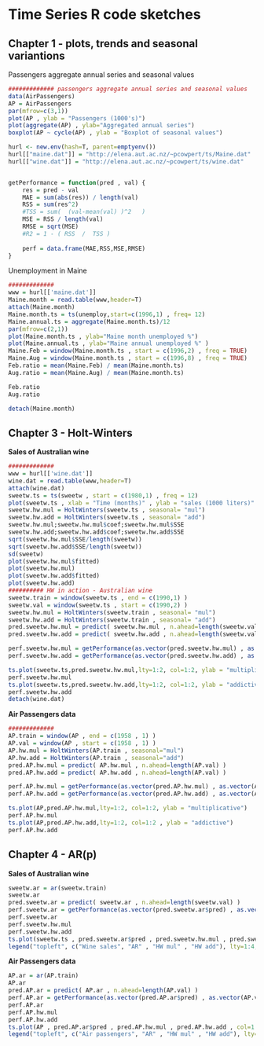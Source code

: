 Time Series R code sketches 
========================================================

Chapter 1  - plots, trends and seasonal variantions 
--------------------------------------------------------

Passengers aggregate annual series and seasonal values
```r
############# passengers aggregate annual series and seasonal values  
data(AirPassengers)
AP = AirPassengers
par(mfrow=c(3,1))
plot(AP , ylab = "Passengers (1000's)")
plot(aggregate(AP) , ylab="Aggregated annual series")
boxplot(AP ~ cycle(AP) , ylab = "Boxplot of seasonal values")
```

```r
hurl <- new.env(hash=T, parent=emptyenv())
hurl[["maine.dat"]] = "http://elena.aut.ac.nz/~pcowpert/ts/Maine.dat"
hurl[["wine.dat"]] = "http://elena.aut.ac.nz/~pcowpert/ts/wine.dat"


getPerformance = function(pred , val) {
    res = pred - val
  	MAE = sum(abs(res)) / length(val) 
  	RSS = sum(res^2)
    #TSS = sum(  (val-mean(val) )^2   ) 
  	MSE = RSS / length(val)
  	RMSE = sqrt(MSE)
  	#R2 = 1 - ( RSS  /  TSS )
  	
  	perf = data.frame(MAE,RSS,MSE,RMSE)
}
```


Unemployment in Maine 
```r
#############  
www = hurl[['maine.dat']]
Maine.month = read.table(www,header=T)
attach(Maine.month)
Maine.month.ts = ts(unemploy,start=c(1996,1) , freq= 12)
Maine.annual.ts = aggregate(Maine.month.ts)/12
par(mfrow=c(2,1))
plot(Maine.month.ts , ylab="Maine month unemployed %")
plot(Maine.annual.ts , ylab="Maine annual unemployed %" )
Maine.Feb = window(Maine.month.ts , start = c(1996,2) , freq = TRUE)
Maine.Aug = window(Maine.month.ts , start = c(1996,8) , freq = TRUE)
Feb.ratio = mean(Maine.Feb) / mean(Maine.month.ts)
Aug.ratio = mean(Maine.Aug) / mean(Maine.month.ts)

Feb.ratio
Aug.ratio

detach(Maine.month)
```

Chapter 3  - Holt-Winters
--------------------------------------------------------

**Sales of Australian wine**
```r
#############  
www = hurl[['wine.dat']]
wine.dat = read.table(www,header=T)
attach(wine.dat)
sweetw.ts = ts(sweetw , start = c(1980,1) , freq = 12)
plot(sweetw.ts , xlab = "Time (months)" , ylab = "sales (1000 liters)" )
sweetw.hw.mul = HoltWinters(sweetw.ts , seasonal= "mul")
sweetw.hw.add = HoltWinters(sweetw.ts , seasonal= "add")
sweetw.hw.mul;sweetw.hw.mul$coef;sweetw.hw.mul$SSE
sweetw.hw.add;sweetw.hw.add$coef;sweetw.hw.add$SSE
sqrt(sweetw.hw.mul$SSE/length(sweetw))
sqrt(sweetw.hw.add$SSE/length(sweetw))
sd(sweetw)
plot(sweetw.hw.mul$fitted)
plot(sweetw.hw.mul)
plot(sweetw.hw.add$fitted)
plot(sweetw.hw.add)
########## HW in action - Australian wine 
sweetw.train = window(sweetw.ts , end = c(1990,1) ) 
sweetw.val = window(sweetw.ts , start = c(1990,2) )
sweetw.hw.mul = HoltWinters(sweetw.train , seasonal= "mul")
sweetw.hw.add = HoltWinters(sweetw.train , seasonal= "add")
pred.sweetw.hw.mul = predict( sweetw.hw.mul , n.ahead=length(sweetw.val) ) 
pred.sweetw.hw.add = predict( sweetw.hw.add , n.ahead=length(sweetw.val) ) 

perf.sweetw.hw.mul = getPerformance(as.vector(pred.sweetw.hw.mul) , as.vector(sweetw.val))
perf.sweetw.hw.add = getPerformance(as.vector(pred.sweetw.hw.add) , as.vector(sweetw.val))

ts.plot(sweetw.ts,pred.sweetw.hw.mul,lty=1:2, col=1:2, ylab = "multiplicative")
perf.sweetw.hw.mul
ts.plot(sweetw.ts,pred.sweetw.hw.add,lty=1:2, col=1:2, ylab = "addictive")
perf.sweetw.hw.add
detach(wine.dat)
```

**Air Passengers data** 
```r
#############  
AP.train = window(AP , end = c(1958 , 1) ) 
AP.val = window(AP , start = c(1958 , 1) ) 
AP.hw.mul = HoltWinters(AP.train , seasonal="mul")
AP.hw.add = HoltWinters(AP.train , seasonal="add")
pred.AP.hw.mul = predict( AP.hw.mul , n.ahead=length(AP.val) ) 
pred.AP.hw.add = predict( AP.hw.add , n.ahead=length(AP.val) ) 

perf.AP.hw.mul = getPerformance(as.vector(pred.AP.hw.mul) , as.vector(AP.val))
perf.AP.hw.add = getPerformance(as.vector(pred.AP.hw.add) , as.vector(AP.val))

ts.plot(AP,pred.AP.hw.mul,lty=1:2, col=1:2, ylab = "multiplicative")
perf.AP.hw.mul
ts.plot(AP,pred.AP.hw.add,lty=1:2, col=1:2 , ylab = "addictive")
perf.AP.hw.add

```


Chapter 4  - AR(p)
--------------------------------------------------------

**Sales of Australian wine**
```r
sweetw.ar = ar(sweetw.train)
sweetw.ar
pred.sweetw.ar = predict( sweetw.ar , n.ahead=length(sweetw.val) )
perf.sweetw.ar = getPerformance(as.vector(pred.sweetw.ar$pred) , as.vector(sweetw.val))
perf.sweetw.ar
perf.sweetw.hw.mul
perf.sweetw.hw.add
ts.plot(sweetw.ts , pred.sweetw.ar$pred , pred.sweetw.hw.mul , pred.sweetw.hw.add , col=1:4 , lty=1:4 )
legend("topleft", c("Wine sales", "AR" , "HW mul" , "HW add"), lty=1:4, col=1:4)
```

**Air Passengers data** 
```r
AP.ar = ar(AP.train)
AP.ar
pred.AP.ar = predict( AP.ar , n.ahead=length(AP.val) )
perf.AP.ar = getPerformance(as.vector(pred.AP.ar$pred) , as.vector(AP.val))
perf.AP.ar
perf.AP.hw.mul
perf.AP.hw.add
ts.plot(AP , pred.AP.ar$pred , pred.AP.hw.mul , pred.AP.hw.add , col=1:4 , lty=1:4 )
legend("topleft", c("Air passengers", "AR" , "HW mul" , "HW add"), lty=1:4, col=1:4)
```

